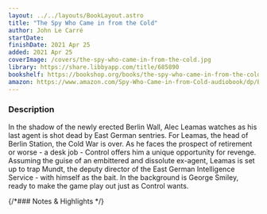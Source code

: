 ```yaml
---
layout: ../../layouts/BookLayout.astro
title: "The Spy Who Came in from the Cold"
author: John Le Carré
startDate:
finishDate: 2021 Apr 25
added: 2021 Apr 25
coverImage: /covers/the-spy-who-came-in-from-the-cold.jpg
library: https://share.libbyapp.com/title/685890
bookshelf: https://bookshop.org/books/the-spy-who-came-in-from-the-cold/9780143124757
amazon: https://www.amazon.com/Spy-Who-Came-in-from-Cold-audiobook/dp/B007N6GJ3G/
---
```


<ReadingTime
  startDate  = {frontmatter.startDate}
  finishDate = {frontmatter.finishDate}
/>

### Description
In the shadow of the newly erected Berlin Wall, Alec Leamas watches as his last agent is shot dead by East German sentries. For Leamas, the head of Berlin Station, the Cold War is over. As he faces the prospect of retirement or worse - a desk job - Control offers him a unique opportunity for revenge. Assuming the guise of an embittered and dissolute ex-agent, Leamas is set up to trap Mundt, the deputy director of the East German Intelligence Service - with himself as the bait. In the background is George Smiley, ready to make the game play out just as Control wants.

{/*### Notes & Highlights */}

<BuyBook
  library   = {frontmatter.library}
  bookshelf = {frontmatter.bookshelf}
  amazon    = {frontmatter.amazon}
/>
